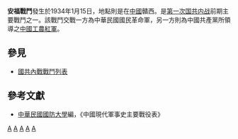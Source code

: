 {{Infobox Military Conflict|
campaign=|
image=|
caption=|
conflict=安福戰鬥|
partof=[[第一次国共内战|第一次国共内战]]|
date=1934年1月15日|
place=[[中國|中國]]贛西|
result=中國共產黨紅軍反擊，但未能攻佔該縣|
combatant1=中華民國國民革命軍62師陶廣部|
combatant2=中國共產黨紅軍蕭克部| 
commander1=[[陶廣|陶廣]]|
commander2=[[蕭克|蕭克]]|
strength1=8000|
strength2=6000|
casualties1=|
casualties2=|
}}
'''安福戰鬥'''發生於1934年1月15日，地點則是在[[中國|中國]]贛西。是[[第一次国共内战|第一次国共内战]]前期主要戰鬥之一。該戰鬥交戰一方為中華民國國民革命軍，另一方則為中國共產黨所領導之[[中國工農紅軍|中國工農紅軍]]。
==參見==
*[[國共內戰戰鬥列表|國共內戰戰鬥列表]]
==參考文獻==
*[[中華民國|中華民國]][[國防大學_(臺灣)|國防大學]]編，《中國現代軍事史主要戰役表》

[[Category:1934年国共内战战役|A]]
[[Category:江西民国时期战役|A]]
[[Category:吉安军事史|A]]
[[Category:安福县|A]]
[[Category:1934年1月|A]]
